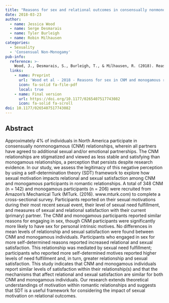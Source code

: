 ```yaml
---
title: "Reasons for sex and relational outcomes in consensually nonmonogamous and monogamous relationships: A self-determination theory approach"
date: 2018-03-23
author:
  - name: Jessica Wood
  - name: Serge Desmarais
  - name: Tyler Burleigh
  - name: Robin Milhausen
categories: 
  - Sexuality
  - 'Consensual Non-Monogamy'
pub-info:
  reference: >-
    Wood, J., Desmarais, S., Burleigh, T., & Milhausen, R. (2018). Reasons for sex and relational outcomes in consensually nonmonogamous and monogamous relationships: A self-determination theory approach. Journal of Social and Personal Relationships, 35(4), 632-654. doi: <a href="https://doi.org/10.1177/0265407517743082"><code>10.1177/0265407517743082</code></a>
  links:
    - name: Preprint
      url: 'Wood et al - 2018 - Reasons for sex in CNM and monogamous relationships.pdf'
      icon: fa-solid fa-file-pdf
      local: true
    - name: Final version
      url: https://doi.org/10.1177/0265407517743082
      icon: fa-solid fa-scroll
doi: 10.1177/0265407517743082
---
```


## Abstract

Approximately 4% of individuals in North America participate in consensually nonmonogamous (CNM) relationships, wherein all partners have agreed to additional sexual and/or emotional partnerships. The CNM relationships are stigmatized and viewed as less stable and satisfying than monogamous relationships, a perception that persists despite research evidence. In our study, we assess the legitimacy of this negative perception by using a self-determination theory (SDT) framework to explore how sexual motivation impacts relational and sexual satisfaction among CNM and monogamous participants in romantic relationships. A total of 348 CNM (n = 142) and monogamous participants (n = 206) were recruited from Amazon’s Mechanical Turk (MTurk. (2016). www.mturk.com) to complete a cross-sectional survey. Participants reported on their sexual motivations during their most recent sexual event, their level of sexual need fulfillment, and measures of sexual and relational satisfaction with their current (primary) partner. The CNM and monogamous participants reported similar reasons for engaging in sex, though CNM participants were significantly more likely to have sex for personal intrinsic motives. No differences in mean levels of relationship and sexual satisfaction were found between CNM and monogamous individuals. Participants who engaged in sex for more self-determined reasons reported increased relational and sexual satisfaction. This relationship was mediated by sexual need fulfillment; participants who reported more self-determined motives reported higher levels of need fulfillment and, in turn, greater relationship and sexual satisfaction. This study indicates that CNM and monogamous individuals report similar levels of satisfaction within their relationship(s) and that the mechanisms that affect relational and sexual satisfaction are similar for both CNM and monogamous individuals. Our research extends theoretical understandings of motivation within romantic relationships and suggests that SDT is a useful framework for considering the impact of sexual motivation on relational outcomes.
